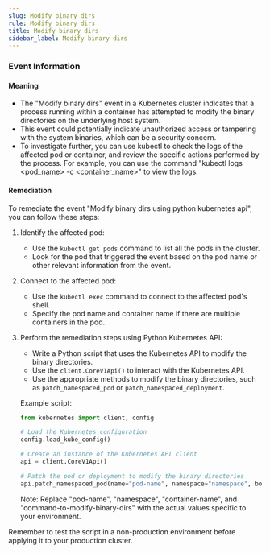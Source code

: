 ```yaml
--- 
slug: Modify binary dirs
rule: Modify binary dirs
title: Modify binary dirs
sidebar_label: Modify binary dirs
---
```

                   


### Event Information

#### Meaning

- The "Modify binary dirs" event in a Kubernetes cluster indicates that a process running within a container has attempted to modify the binary directories on the underlying host system.
- This event could potentially indicate unauthorized access or tampering with the system binaries, which can be a security concern.
- To investigate further, you can use kubectl to check the logs of the affected pod or container, and review the specific actions performed by the process. For example, you can use the command "kubectl logs <pod_name> -c <container_name>" to view the logs.

#### Remediation

To remediate the event "Modify binary dirs using python kubernetes api", you can follow these steps:

1. Identify the affected pod: 
   - Use the `kubectl get pods` command to list all the pods in the cluster.
   - Look for the pod that triggered the event based on the pod name or other relevant information from the event.

2. Connect to the affected pod:
   - Use the `kubectl exec` command to connect to the affected pod's shell.
   - Specify the pod name and container name if there are multiple containers in the pod.

3. Perform the remediation steps using Python Kubernetes API:
   - Write a Python script that uses the Kubernetes API to modify the binary directories.
   - Use the `client.CoreV1Api()` to interact with the Kubernetes API.
   - Use the appropriate methods to modify the binary directories, such as `patch_namespaced_pod` or `patch_namespaced_deployment`.

   Example script:
   ```python
   from kubernetes import client, config

   # Load the Kubernetes configuration
   config.load_kube_config()

   # Create an instance of the Kubernetes API client
   api = client.CoreV1Api()

   # Patch the pod or deployment to modify the binary directories
   api.patch_namespaced_pod(name="pod-name", namespace="namespace", body={"spec": {"containers": [{"name": "container-name", "command": ["command-to-modify-binary-dirs"]}]}})
   ```

   Note: Replace "pod-name", "namespace", "container-name", and "command-to-modify-binary-dirs" with the actual values specific to your environment.

Remember to test the script in a non-production environment before applying it to your production cluster.

 